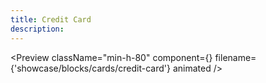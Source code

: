 ```yaml
---
title: Credit Card
description:
---
```


<Preview
  className="min-h-80"
  component={<CreditCard />}
  filename={'showcase/blocks/cards/credit-card'}
  animated
/>
